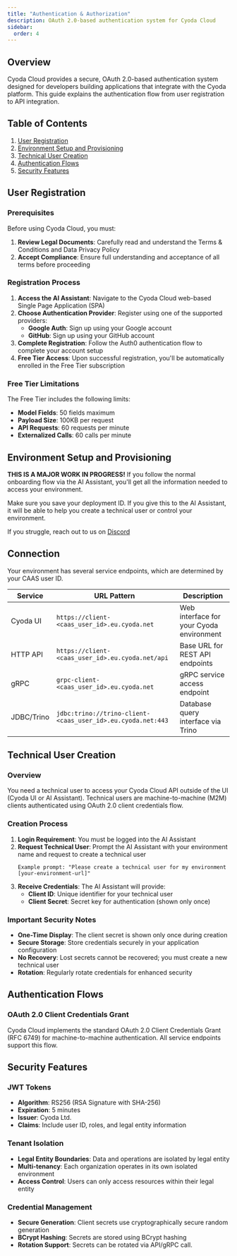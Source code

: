 ```yaml
---
title: "Authentication & Authorization"
description: OAuth 2.0-based authentication system for Cyoda Cloud
sidebar:
  order: 4
---
```



## Overview

Cyoda Cloud provides a secure, OAuth 2.0-based authentication system designed for developers building applications that integrate with the Cyoda platform. This guide explains the authentication flow from user registration to API integration.

## Table of Contents

1. [User Registration](#user-registration)
2. [Environment Setup and Provisioning](#environment-setup-and-provisioning)
3. [Technical User Creation](#technical-user-creation)
4. [Authentication Flows](#authentication-flows)
5. [Security Features](#security-features)

## User Registration

### Prerequisites

Before using Cyoda Cloud, you must:

1. **Review Legal Documents**: Carefully read and understand the Terms & Conditions and Data Privacy Policy
2. **Accept Compliance**: Ensure full understanding and acceptance of all terms before proceeding

### Registration Process

1. **Access the AI Assistant**: Navigate to the Cyoda Cloud web-based Single Page Application (SPA)
2. **Choose Authentication Provider**: Register using one of the supported providers:
    - **Google Auth**: Sign up using your Google account
    - **GitHub**: Sign up using your GitHub account
3. **Complete Registration**: Follow the Auth0 authentication flow to complete your account setup
4. **Free Tier Access**: Upon successful registration, you'll be automatically enrolled in the Free Tier subscription

### Free Tier Limitations

The Free Tier includes the following limits:
- **Model Fields**: 50 fields maximum
- **Payload Size**: 100KB per request
- **API Requests**: 60 requests per minute
- **Externalized Calls**: 60 calls per minute

## Environment Setup and Provisioning

**THIS IS A MAJOR WORK IN PROGRESS!**
If you follow the normal onboarding flow via the AI Assistant, you'll get all the information needed to access your environment.

<Aside type="caution">
Make sure you save your deployment ID. If you give this to the AI Assistant, it will be able to help you create a technical user or control your environment.
</Aside>

If you struggle, reach out to us on [Discord](https://discord.gg/95rdAyBZr2)

## Connection

Your environment has several service endpoints, which are determined by your CAAS user ID.

| Service | URL Pattern                                      | Description |
|---------|--------------------------------------------------|-------------|
| Cyoda UI | `https://client-<caas_user_id>.eu.cyoda.net`     | Web interface for your Cyoda environment |
| HTTP API | `https://client-<caas_user_id>.eu.cyoda.net/api` | Base URL for REST API endpoints |
| gRPC | `grpc-client-<caas_user_id>.eu.cyoda.net`        | gRPC service access endpoint |
| JDBC/Trino | `jdbc:trino://trino-client-<caas_user_id>.eu.cyoda.net:443`  | Database query interface via Trino |

## Technical User Creation

### Overview

You need a technical user to access your Cyoda Cloud API outside of the UI (Cyoda UI or AI Assistant). Technical users are machine-to-machine (M2M) clients authenticated using OAuth 2.0 client credentials flow.

### Creation Process

1. **Login Requirement**: You must be logged into the AI Assistant
2. **Request Technical User**: Prompt the AI Assistant with your environment name and request to create a technical user
   ```
   Example prompt: "Please create a technical user for my environment [your-environment-url]"
   ```
3. **Receive Credentials**: The AI Assistant will provide:
    - **Client ID**: Unique identifier for your technical user
    - **Client Secret**: Secret key for authentication (shown only once)

### Important Security Notes

- **One-Time Display**: The client secret is shown only once during creation
- **Secure Storage**: Store credentials securely in your application configuration
- **No Recovery**: Lost secrets cannot be recovered; you must create a new technical user
- **Rotation**: Regularly rotate credentials for enhanced security

## Authentication Flows

### OAuth 2.0 Client Credentials Grant

Cyoda Cloud implements the standard OAuth 2.0 Client Credentials Grant (RFC 6749) for machine-to-machine authentication. All service endpoints support this flow.

## Security Features

### JWT Tokens

- **Algorithm**: RS256 (RSA Signature with SHA-256)
- **Expiration**: 5 minutes
- **Issuer**: Cyoda Ltd.
- **Claims**: Include user ID, roles, and legal entity information

### Tenant Isolation

- **Legal Entity Boundaries**: Data and operations are isolated by legal entity
- **Multi-tenancy**: Each organization operates in its own isolated environment
- **Access Control**: Users can only access resources within their legal entity

### Credential Management

- **Secure Generation**: Client secrets use cryptographically secure random generation
- **BCrypt Hashing**: Secrets are stored using BCrypt hashing
- **Rotation Support**: Secrets can be rotated via API/gRPC call.

